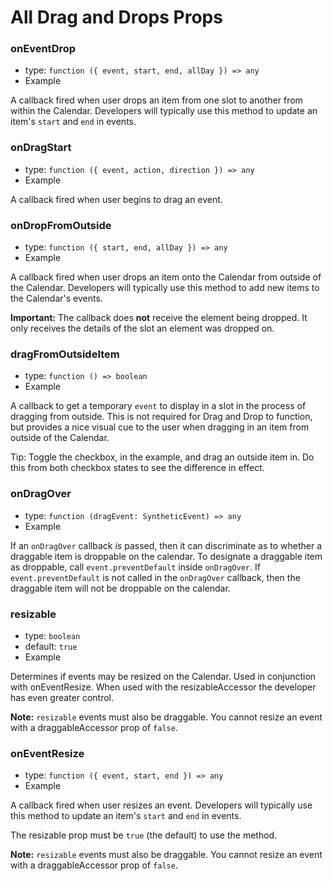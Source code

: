 
<Meta title="Addons/Drag and Drop/props/Full Prop List" />

# All Drag and Drops Props

### onEventDrop

- type: `function ({ event, start, end, allDay }) => any`
- <LinkTo kind="addons-drag-and-drop-props" story="on-event-drop">
    Example
  </LinkTo>

A callback fired when user drops an item from one slot to another from within the Calendar. Developers will typically use this method to update an item's `start` and `end` in <LinkTo kind="props" story="events">events</LinkTo>.

### onDragStart

- type: `function ({ event, action, direction }) => any`
- <LinkTo kind="addons-drag-and-drop-props" story="on-drag-start">
    Example
  </LinkTo>

A callback fired when user begins to drag an event.

### onDropFromOutside

- type: `function ({ start, end, allDay }) => any`
- <LinkTo kind="addons-drag-and-drop-props" story="on-drop-from-outside">
    Example
  </LinkTo>

A callback fired when user drops an item onto the Calendar from outside of the Calendar. Developers will typically use this method to add new items to the Calendar's <LinkTo kind="props" story="events">events</LinkTo>.

**Important:** The callback does **not** receive the element being dropped. It only receives the details of the slot an element was dropped on.

### dragFromOutsideItem

- type: `function () => boolean`
- <LinkTo kind="addons-drag-and-drop-props" story="drag-from-outside-item">
    Example
  </LinkTo>

A callback to get a temporary `event` to display in a slot in the process of dragging from outside. This is not required for Drag and Drop to function, but provides a nice visual cue to the user when dragging in an item from outside of the Calendar.

Tip: Toggle the checkbox, in the example, and drag an outside item in. Do this from both checkbox states to see the difference in effect.

### onDragOver

- type: `function (dragEvent: SyntheticEvent) => any`
- <LinkTo kind="addons-drag-and-drop-props" story="on-drag-over">
    Example
  </LinkTo>

If an `onDragOver` callback _is_ passed, then it can discriminate as to whether a draggable item is droppable on the calendar. To designate a draggable item as droppable, call `event.preventDefault` inside `onDragOver`. If `event.preventDefault` is not called in the `onDragOver` callback, then the draggable item will not be droppable on the calendar.

### resizable

- type: `boolean`
- default: `true`
- <LinkTo kind="addons-drag-and-drop-props" story="resizable">
    Example
  </LinkTo>

Determines if events may be resized on the Calendar. Used in conjunction with <LinkTo kind="addons-drag-and-drop-props" story="on-event-resize">onEventResize</LinkTo>. When used with the <LinkTo kind="addons-drag-and-drop-props" story="resizable-accessor">resizableAccessor</LinkTo> the developer has even greater control.

**Note:** `resizable` events must also be draggable. You cannot resize an event with a <LinkTo kind="addons-drag-and-drop-props" story="draggable-accessor">draggableAccessor</LinkTo> prop of `false`.

### onEventResize

- type: `function ({ event, start, end }) => any`
- <LinkTo kind="addons-drag-and-drop-props" story="on-event-resize">
    Example
  </LinkTo>

A callback fired when user resizes an event. Developers will typically use this method to update an item's `start` and `end` in <LinkTo kind="props" story="events">events</LinkTo>.

The <LinkTo kind="addons-drag-and-drop-props" story="resizable">resizable</LinkTo> prop must be `true` (the default) to use the method.

**Note:** `resizable` events must also be draggable. You cannot resize an event with a <LinkTo kind="addons-drag-and-drop-props" story="draggable-accessor">draggableAccessor</LinkTo> prop of `false`.

